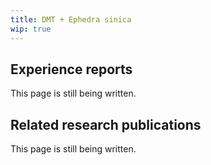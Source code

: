 ---
title: DMT + Ephedra sinica
wip: true
---

## Experience reports

This page is still being written.

## Related research publications

This page is still being written.

